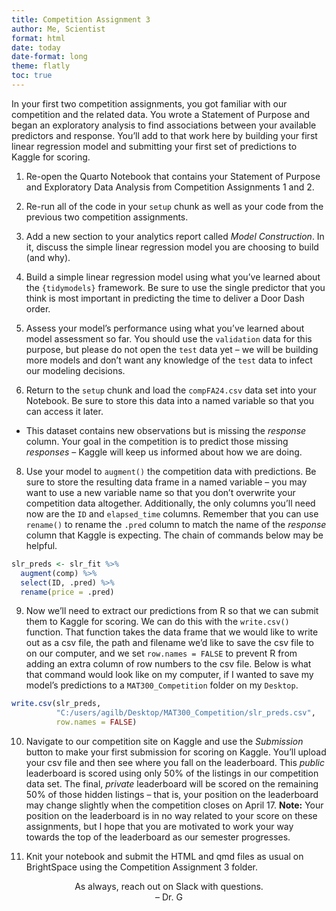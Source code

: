 ```yaml
---
title: Competition Assignment 3
author: Me, Scientist
format: html
date: today
date-format: long
theme: flatly
toc: true
---
```


In your first two competition assignments, you got familiar with our competition and the related data. You wrote a Statement of Purpose and began an exploratory analysis to find associations between your available predictors and response. You'll add to that work here by building your first linear regression model and submitting your first set of predictions to Kaggle for scoring.

1. Re-open the Quarto Notebook that contains your Statement of Purpose and Exploratory Data Analysis from Competition Assignments 1 and 2.

2. Re-run all of the code in your `setup` chunk as well as your code from the previous two competition assignments.

3. Add a new section to your analytics report called *Model Construction*. In it, discuss the simple linear regression model you are choosing to build (and why).

4. Build a simple linear regression model using what you've learned about the `{tidymodels}` framework. Be sure to use the single predictor that you think is most important in predicting the time to deliver a Door Dash order.

5. Assess your model's performance using what you've learned about model assessment so far. You should use the `validation` data for this purpose, but please do not open the `test` data yet -- we will be building more models and don't want any knowledge of the `test` data to infect our modeling decisions.

7. Return to the `setup` chunk and load the `compFA24.csv` data set into your Notebook. Be sure to store this data into a named variable so that you can access it later.

  + This dataset contains new observations but is missing the *response* column. Your goal in the competition is to predict those missing *responses* -- Kaggle will keep us informed about how we are doing.
  
8. Use your model to `augment()` the competition data with predictions. Be sure to store the resulting data frame in a named variable -- you may want to use a new variable name so that you don't overwrite your competition data altogether. Additionally, the only columns you'll need now are the `ID` and `elapsed_time` columns. Remember that you can use `rename()` to rename the `.pred` column to match the name of the *response* column that Kaggle is expecting. The chain of commands below may be helpful.

```r
slr_preds <- slr_fit %>%
  augment(comp) %>%
  select(ID, .pred) %>%
  rename(price = .pred)
```

9. Now we'll need to extract our predictions from R so that we can submit them to Kaggle for scoring. We can do this with the `write.csv()` function. That function takes the data frame that we would like to write out as a csv file, the path and filename we'd like to save the csv file to on our computer, and we set `row.names = FALSE` to prevent R from adding an extra column of row numbers to the csv file. Below is what that command would look like on my computer, if I wanted to save my model's predictions to a `MAT300_Competition` folder on my `Desktop`.

```r
write.csv(slr_preds, 
          "C:/users/agilb/Desktop/MAT300_Competition/slr_preds.csv", 
          row.names = FALSE)
```

10. Navigate to our competition site on Kaggle and use the *Submission* button to make your first submission for scoring on Kaggle. You'll upload your csv file and then see where you fall on the leaderboard. This *public* leaderboard is scored using only 50% of the listings in our competition data set. The final, *private* leaderboard will be scored on the remaining 50% of those hidden listings -- that is, your position on the leaderboard may change slightly when the competition closes on April 17. **Note:** Your position on the leaderboard is in no way related to your score on these assignments, but I hope that you are motivated to work your way towards the top of the leaderboard as our semester progresses.

11. Knit your notebook and submit the HTML and qmd files as usual on BrightSpace using the Competition Assignment 3 folder.

<center>As always, reach out on Slack with questions.<br/>
-- Dr. G</center>